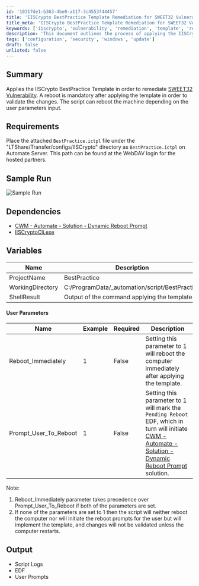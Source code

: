 ```yaml
---
id: '10317de1-b363-4be0-a117-3c4553f44457'
title: 'IISCrypto BestPractice Template Remediation for SWEET32 Vulnerability'
title_meta: 'IISCrypto BestPractice Template Remediation for SWEET32 Vulnerability'
keywords: ['iiscrypto', 'vulnerability', 'remediation', 'template', 'reboot']
description: 'This document outlines the process of applying the IISCrypto BestPractice Template to remediate the SWEET32 Vulnerability. It details the requirements for the setup, user parameters for reboot options, and the expected output after execution. A mandatory reboot is necessary to validate the changes made by the template.'
tags: ['configuration', 'security', 'windows', 'update']
draft: false
unlisted: false
---
```

## Summary

Applies the IISCrypto BestPractice Template in order to remediate [SWEET32 Vulnerability](https://learn.microsoft.com/en-us/answers/questions/672555/sweet32-remediation). A reboot is mandatory after applying the template in order to validate the changes. The script can reboot the machine depending on the user parameters input.

## Requirements

Place the attached `BestPractice.ictpl` file under the "LTShare/Transfer/configs/IISCrypto" directory as `BestPractice.ictpl` on Automate Server. This path can be found at the WebDAV login for the hosted partners.

## Sample Run

![Sample Run](../../../static/img/IISCrypto---Best-Practices---SWEET32-Vulnerability-Remediation-Param/image_1.png)

## Dependencies

- [CWM - Automate - Solution - Dynamic Reboot Prompt](https://proval.itglue.com/DOC-6276508-10910733)
- [IISCryptoCli.exe](https://www.nartac.com/Downloads/IISCrypto/IISCryptoCli.exe)

## Variables

| Name               | Description                                     |
|--------------------|-------------------------------------------------|
| ProjectName        | BestPractice                                    |
| WorkingDirectory    | C:/ProgramData/_automation/script/BestPractice  |
| ShellResult        | Output of the command applying the template     |

#### User Parameters

| Name                      | Example | Required | Description                                                                                       |
|---------------------------|---------|----------|---------------------------------------------------------------------------------------------------|
| Reboot_Immediately        | 1       | False    | Setting this parameter to 1 will reboot the computer immediately after applying the template.     |
| Prompt_User_To_Reboot     | 1       | False    | Setting this parameter to 1 will mark the `Pending Reboot` EDF, which in turn will initiate [CWM - Automate - Solution - Dynamic Reboot Prompt](https://proval.itglue.com/DOC-6276508-10910733) solution. |

Note: 
1. Reboot_Immediately parameter takes precedence over Prompt_User_To_Reboot if both of the parameters are set.
2. If none of the parameters are set to 1 then the script will neither reboot the computer nor will initiate the reboot prompts for the user but will implement the template, and changes will not be validated unless the computer restarts.

## Output

- Script Logs
- EDF
- User Prompts











